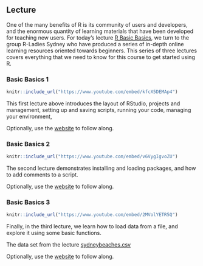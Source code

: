 ## Lecture

One of the many benefits of R is its community of users and developers, and the enormous quantity of learning materials that have been developed for teaching new users. For today's lecture [R Basic Basics](https://rladiessydney.org/courses/ryouwithme/01-basicbasics-0/), we turn to the group R-Ladies Sydney who have produced a series of in-depth online learning resources oriented towards beginners. This series of three lectures covers everything that we need to know for this course to get started using R. 

### Basic Basics 1

```r
knitr::include_url("https://www.youtube.com/embed/kfcX5DEMAp4")
```

This first lecture above introduces the layout of RStudio, projects and management, setting up and saving scripts, running your code, managing your environment, 

Optionally, use the [website](https://rladiessydney.org/courses/ryouwithme/01-basicbasics-1/) to follow along.

### Basic Basics 2

```r
knitr::include_url("https://www.youtube.com/embed/v6VygIgvoZU")
```

The second lecture demonstrates installing and loading packages, and how to add comments to a script.

Optionally, use the [website](https://rladiessydney.org/courses/ryouwithme/01-basicbasics-2/) to follow along.


### Basic Basics 3

```r
knitr::include_url("https://www.youtube.com/embed/2MVolYETR5Q")
```

Finally, in the third lecture, we learn how to load data from a file, and explore it using some basic functions. 

The data set from the lecture [sydneybeaches.csv](https://raw.githubusercontent.com/rladiessydney/RYouWithMe/master/sydneybeaches.csv)

Optionally, use the [website](https://rladiessydney.org/courses/ryouwithme/01-basicbasics-3/) to follow along.
